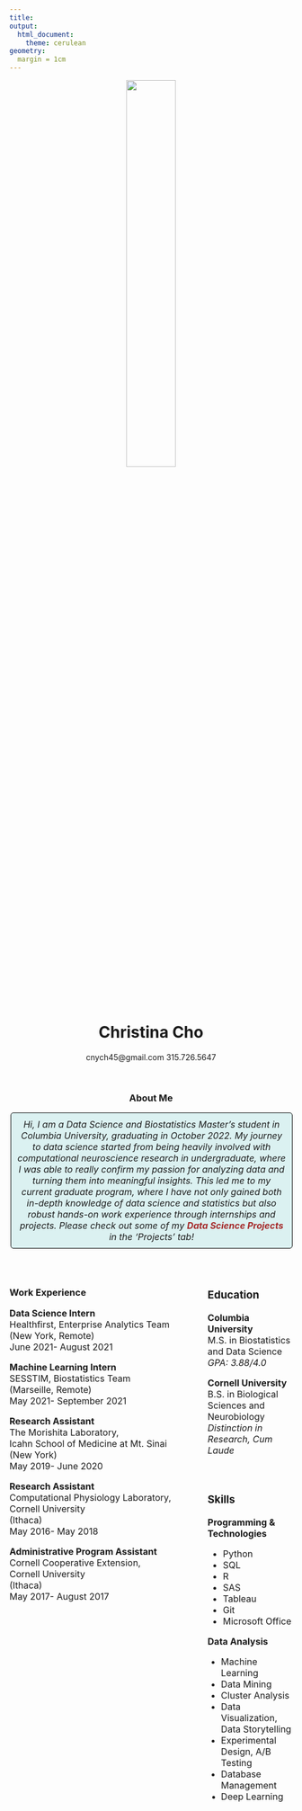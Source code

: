 ```yaml
---
title: 
output: 
  html_document:
    theme: cerulean
geometry: 
  margin = 1cm
---
```

<center>
<img src = "images/Picture1.JPG" style = "width: 42%">

# Christina Cho
cnych45@gmail.com 315.726.5647

<br />

<style>
p.comment {
background-color: #DBF1F1;
padding: 10px;
border: 1px solid black;
margin-left: 2px;
border-radius: 5px;
font-style: italic;
}

</style>

### About Me
<p class = "comment">
<font size = "3"> Hi, I am a Data Science and Biostatistics Master's student in Columbia University, graduating in October 2022.
My journey to data science started from being heavily involved with computational neuroscience research
in undergraduate, where I was able to really confirm my passion for analyzing data 
and turning them into meaningful insights.
This led me to my current graduate program, where I have not only gained both in-depth knowledge of data science and 
statistics but also robust hands-on work experience through internships and projects.
Please check out some of my <span style = "color:brown"> **Data Science Projects** </span> in the 'Projects' tab!</font>
</p>
<br/>

<style>
.column-left{
  float: left;
  width: 60%;
  text-align: left;
}
.column-right{
  float: right;
  width: 30%;
  text-align: left;
}
</style>

<div class="column-left">

<style type="text/css">
.main-container {
  max-width: 60%;
  margin-left: 6cm;
  margin-right: auto;
}
</style>

### Work Experience 
<font size = "3">
**Data Science Intern**<br/>
Healthfirst, Enterprise Analytics Team<br/>
(New York, Remote)<br/>
June 2021- August 2021<br/>

**Machine Learning Intern**<br/>
SESSTIM, Biostatistics Team<br/>
(Marseille, Remote)<br/>
May 2021- September 2021<br/>

**Research Assistant**<br/>
The Morishita Laboratory, <br/>Icahn School of Medicine at Mt. Sinai<br/>
(New York)<br/>
May 2019- June 2020

**Research Assistant**<br/>
Computational Physiology Laboratory,<br/>Cornell University<br/>
(Ithaca)<br/>
May 2016- May 2018

**Administrative Program Assistant**<br/>
Cornell Cooperative Extension,<br/>
Cornell University<br/>
(Ithaca)<br/>
May 2017- August 2017
</div>

<div class="column-right">
### Education

<i class= 'fas fa-graduation-cap'></i> **Columbia University**<br/>
M.S. in Biostatistics and Data Science<br/>  *GPA: 3.88/4.0*<br/>

<i class= 'fas fa-graduation-cap'></i> **Cornell University**<br/>
B.S. in Biological Sciences and Neurobiology<br/> 
*Distinction in Research, Cum Laude*<br/>
<br/>
<br/>

### Skills
**Programming & Technologies** 

* Python <br/>
* SQL <br/>
* R<br/>
* SAS<br/>
* Tableau<br/>
* Git<br/>
* Microsoft Office<br/> 

**Data Analysis**

* Machine Learning<br/>
* Data Mining<br/> 
* Cluster Analysis<br/>
* Data Visualization, Data Storytelling<br/> 
* Experimental Design, A/B Testing<br/>
* Database Management<br/> 
* Deep Learning 
</font>
</div>
</center>



